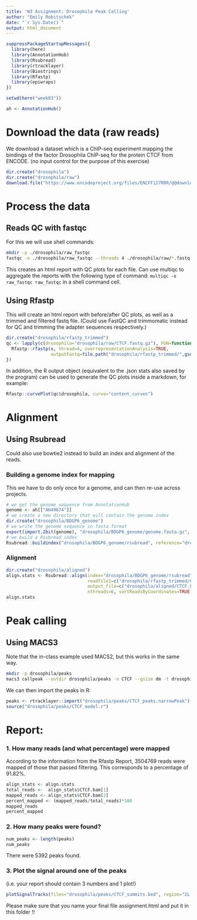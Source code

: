 ```yaml
---
title: 'W3 Assignment: Drosophila Peak Calling'
author: "Emily Robitschek"
date: "`r Sys.Date()`"
output: html_document
---
```


```r
suppressPackageStartupMessages({
  library(here)
  library(AnnotationHub)
  library(Rsubread)
  library(rtracklayer)
  library(Biostrings)
  library(Rfastp)
  library(epiwraps)
})

setwd(here("week03"))

ah <- AnnotationHub()
```

# Download the data (raw reads)

We download a dataset which is a ChIP-seq experiment mapping the bindings of the factor Drosophila ChIP-seq for the protein CTCF from ENCODE. (no input control for the purpose of this exercise)

```r
dir.create("drosophila")
dir.create("drosophila/raw")
download.file("https://www.encodeproject.org/files/ENCFF127RRR/@@download/ENCFF127RRR.fastq.gz", dest="drosophila/raw/CTCF.fastq.gz")
```
# Process the data

## Reads QC with fastqc

For this we will use shell commands:

```bash
mkdir -p ./drosophila/raw_fastqc
fastqc -o ./drosophila/raw_fastqc --threads 4 ./drosophila/raw/*.fastq.gz
```

This creates an html report with QC plots for each file. Can use multiqc to aggregate the reports with the following type of command: `multiqc -o raw_fastqc raw_fastqc` in a shell command cell.

## Using Rfastp

This will create an html report with before/after QC plots, as well as a trimmed and filtered fastq file. (Could use FastQC and trimmomatic instead for QC and trimming the adapter sequences respectively.)

```r
dir.create("drosophila/rfastp_trimmed")
qc <- lapply(c(drosophila="drosophila/raw/CTCF.fastq.gz"), FUN=function(x){
  Rfastp::rfastp(x, thread=4, overrepresentationAnalysis=TRUE,
                 outputFastq=file.path("drosophila/rfastp_trimmed/",gsub("\\.fastq\\.gz$","",basename(x))))
})
```

In addition, the R output object (equivalent to the .json stats also saved by the program) can be used to generate the QC plots inside a markdown, for example:

```r
Rfastp::curvePlot(qc$drosophila, curve="content_curves")
```


# Alignment

## Using Rsubread 

Could also use bowtie2 instead to build an index and alignment of the reads.

### Building a genome index for mapping

This we have to do only once for a genome, and can then re-use across projects. 

```r
# we get the genome sequence from AnnotationHub
genome <- ah[["AH49674"]]
# we create a new directory that will contain the genome index
dir.create("drosophila/BDGP6_genome")
# we write the genome sequence in fasta format
export(import.2bit(genome), "drosophila/BDGP6_genome/genome.fasta.gz", compress=TRUE)
# we build a Rsubread index
Rsubread::buildindex("drosophila/BDGP6_genome/rsubread", reference="drosophila/BDGP6_genome/genome.fasta.gz")
```

### Alignment

```r
dir.create("drosophila/aligned")
align.stats <- Rsubread::align(index="drosophila/BDGP6_genome/rsubread", type="dna",
                               readfile1=c("drosophila/rfastp_trimmed/CTCF_R1.fastq.gz"),
                               output_file=c("drosophila/aligned/CTCF.bam"),
                               nthreads=6, sortReadsByCoordinates=TRUE)
align.stats
```

# Peak calling

## Using MACS3 

Note that the in-class example used MACS2, but this works in the same way.

```bash
mkdir -p drosophila/peaks
macs3 callpeak --outdir drosophila/peaks -n CTCF --gsize dm -t drosophila/aligned/CTCF.bam
```

We can then import the peaks in R:

```r
peaks <- rtracklayer::import("drosophila/peaks/CTCF_peaks.narrowPeak")
source("drosophila/peaks/CTCF_model.r")
```

# Report:
### 1. How many reads (and what percentage) were mapped
According to the information from the Rfastp Report, 3504769 reads were mapped of those that passed filtering. This corresponds to a percentage of 91.82%.
```r
align_stats <- align.stats
total_reads <-	align_stats$CTCF.bam[1]
mapped_reads <-	align_stats$CTCF.bam[2]
percent_mapped <- (mapped_reads/total_reads)*100
mapped_reads
percent_mapped

```

### 2. How many peaks were found?

```r
num_peaks <- length(peaks)
num_peaks

```
There were 5392 peaks found.

### 3. Plot the signal around one of the peaks
(i.e. your report should contain 3 numbers and 1 plot!)

```r
plotSignalTracks(files="drosophila/peaks/CTCF_summits.bed", region="2L:3472135-3472682")
```
Please make sure that you name your final file assignment.html and put it in this folder !!